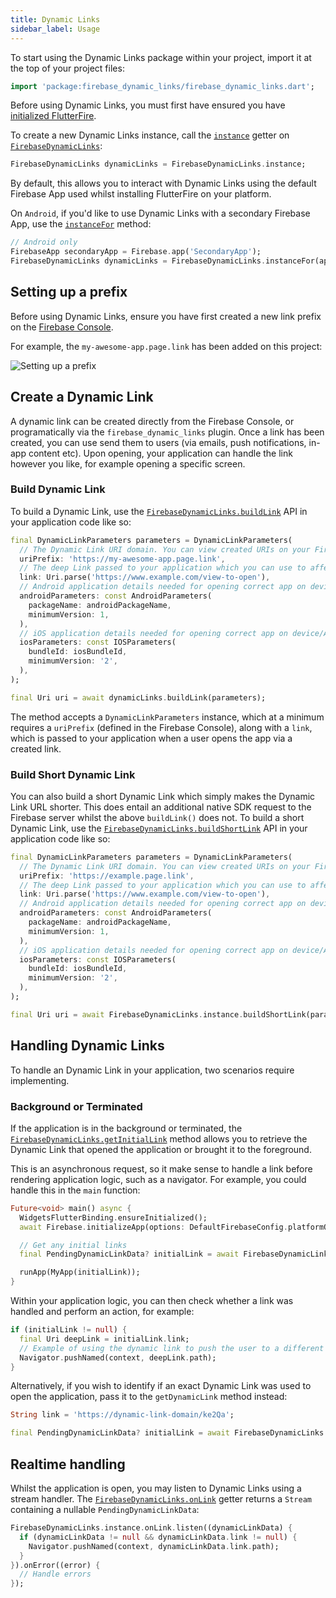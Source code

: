 ```yaml
---
title: Dynamic Links
sidebar_label: Usage
---
```


To start using the Dynamic Links package within your project, import it at the top of your project files:

```dart
import 'package:firebase_dynamic_links/firebase_dynamic_links.dart';
```

Before using Dynamic Links, you must first have ensured you have [initialized FlutterFire](../overview.mdx#initializing-flutterfire).

To create a new Dynamic Links instance, call the [`instance`](!firebase_dynamic_links.FirebaseDynamicLinks.instance) getter on [`FirebaseDynamicLinks`](!firebase_dynamic_links.FirebaseDynamicLinks):

```dart
FirebaseDynamicLinks dynamicLinks = FirebaseDynamicLinks.instance;
```

By default, this allows you to interact with Dynamic Links using the default Firebase App used whilst installing FlutterFire on your
platform.


On `Android`, if you'd like to use Dynamic Links with a secondary Firebase App, use the [`instanceFor`](!firebase_dynamic_links.FirebaseDynamicLinks.instanceFor) method:

```dart
// Android only
FirebaseApp secondaryApp = Firebase.app('SecondaryApp');
FirebaseDynamicLinks dynamicLinks = FirebaseDynamicLinks.instanceFor(app: secondaryApp);
```

## Setting up a prefix

Before using Dynamic Links, ensure you have first created a new link prefix on the
[Firebase Console](https://console.firebase.google.com/project/_/durablelinks). 

For example, the `my-awesome-app.page.link` has been added on this project:

<Image src="dl-prefix.png" alt="Setting up a prefix" />

## Create a Dynamic Link

A dynamic link can be created directly from the Firebase Console, or programatically via the `firebase_dynamic_links` plugin. Once a link has been created,
you can use send them to users (via emails, push notifications, in-app content etc). Upon opening, your application can handle the link however you like, for
example opening a specific screen.

### Build Dynamic Link

To build a Dynamic Link, use the [`FirebaseDynamicLinks.buildLink`](!firebase_dynamic_links.buildLink) API in your application code like so:

```dart
final DynamicLinkParameters parameters = DynamicLinkParameters(
  // The Dynamic Link URI domain. You can view created URIs on your Firebase console
  uriPrefix: 'https://my-awesome-app.page.link',
  // The deep Link passed to your application which you can use to affect change
  link: Uri.parse('https://www.example.com/view-to-open'),
  // Android application details needed for opening correct app on device/Play Store
  androidParameters: const AndroidParameters(
    packageName: androidPackageName,
    minimumVersion: 1,
  ),
  // iOS application details needed for opening correct app on device/App Store
  iosParameters: const IOSParameters(
    bundleId: iosBundleId,
    minimumVersion: '2',
  ),
);

final Uri uri = await dynamicLinks.buildLink(parameters);
```

The method accepts a `DynamicLinkParameters` instance, which at a minimum requires a `uriPrefix` (defined in the Firebase Console),
along with a `link`, which is passed to your application when a user opens the app via a created link.

### Build Short Dynamic Link

You can also build a short Dynamic Link which simply makes the Dynamic Link URL shorter. This does entail an additional native SDK
request to the Firebase server whilst the above `buildLink()` does not.  To build a short Dynamic Link, use the
[`FirebaseDynamicLinks.buildShortLink`](!firebase_dynamic_links.buildShortLink) API in your application code like so:

```dart
final DynamicLinkParameters parameters = DynamicLinkParameters(
  // The Dynamic Link URI domain. You can view created URIs on your Firebase console
  uriPrefix: 'https://example.page.link',
  // The deep Link passed to your application which you can use to affect change
  link: Uri.parse('https://www.example.com/view-to-open'),
  // Android application details needed for opening correct app on device/Play Store
  androidParameters: const AndroidParameters(
    packageName: androidPackageName,
    minimumVersion: 1,
  ),
  // iOS application details needed for opening correct app on device/App Store
  iosParameters: const IOSParameters(
    bundleId: iosBundleId,
    minimumVersion: '2',
  ),
);

final Uri uri = await FirebaseDynamicLinks.instance.buildShortLink(parameters);
```

## Handling Dynamic Links

To handle an Dynamic Link in your application, two scenarios require implementing.

### Background or Terminated

If the application is in the background or terminated, the [`FirebaseDynamicLinks.getInitialLink`](!firebase_dynamic_links.getInitialLink)
method allows you to retrieve the Dynamic Link that opened the application or brought it to the foreground.

This is an asynchronous request, so it make sense to handle a link before rendering application logic, such as 
a navigator. For example, you could handle this in the `main` function:

```dart
Future<void> main() async {
  WidgetsFlutterBinding.ensureInitialized();
  await Firebase.initializeApp(options: DefaultFirebaseConfig.platformOptions);

  // Get any initial links
  final PendingDynamicLinkData? initialLink = await FirebaseDynamicLinks.instance.getInitialLink();

  runApp(MyApp(initialLink));
}
```

Within your application logic, you can then check whether a link was handled and perform an action, for example:

```dart
if (initialLink != null) {
  final Uri deepLink = initialLink.link;
  // Example of using the dynamic link to push the user to a different screen
  Navigator.pushNamed(context, deepLink.path);
}
```

Alternatively, if you wish to identify if an exact Dynamic Link was used to open the application, pass it to
the `getDynamicLink` method instead:

```dart
String link = 'https://dynamic-link-domain/ke2Qa';

final PendingDynamicLinkData? initialLink = await FirebaseDynamicLinks.instance.getDynamicLink(Uri.parse(link));
```

## Realtime handling

Whilst the application is open, you may listen to Dynamic Links using a stream handler. The [`FirebaseDynamicLinks.onLink`](!firebase_dynamic_links.onLink)
getter returns a `Stream` containing a nullable `PendingDynamicLinkData`:

```dart
FirebaseDynamicLinks.instance.onLink.listen((dynamicLinkData) {
  if (dynamicLinkData != null && dynamicLinkData.link != null) {
    Navigator.pushNamed(context, dynamicLinkData.link.path);
  }
}).onError((error) {
  // Handle errors
});
```
